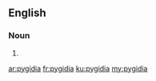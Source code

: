==English==

===Noun===
{{head|en|plural}}

# {{plural of|pygidium|lang=en}}

[[ar:pygidia]]
[[fr:pygidia]]
[[ku:pygidia]]
[[my:pygidia]]